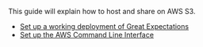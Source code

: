 

This guide will explain how to host and share <TechnicalTag relative="../../../../" tag="data_docs" text="Data Docs" /> on AWS S3.

<Prerequisites>

- [Set up a working deployment of Great Expectations](../../../../tutorials/getting_started/tutorial_overview.md)
- [Set up the AWS Command Line Interface](https://aws.amazon.com/cli/)

</Prerequisites>
